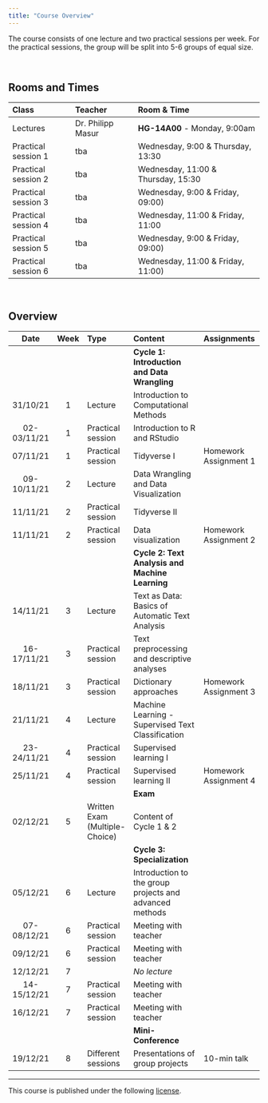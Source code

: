 ```yaml
---
title: "Course Overview"
---
```


The course consists of one lecture and two practical sessions per week. For the practical sessions, the group will be split into 5-6 groups of equal size. 

<br>

## Rooms and Times

| Class | Teacher | Room & Time |
| :---- | :---- |:--------- |
| Lectures            | Dr. Philipp Masur | **HG-14A00** - Monday, 9:00am |
| Practical session 1 | tba | Wednesday, 9:00 & Thursday, 13:30 |
| Practical session 2 | tba | Wednesday, 11:00 & Thursday, 15:30 |
| Practical session 3 | tba | Wednesday, 9:00 & Friday, 09:00) |
| Practical session 4 | tba | Wednesday, 11:00 & Friday, 11:00 |
| Practical session 5 | tba | Wednesday, 9:00 & Friday, 09:00) |
| Practical session 6 | tba | Wednesday, 11:00 & Friday, 11:00) |



<br>

## Overview

| Date | Week | Type | Content | Assignments |
|:-:|:-:|:---| :---------- |:------ | 
|  |  | | **Cycle 1: Introduction and Data Wrangling** |  |
| 31/10/21 | 1 | Lecture | Introduction to Computational Methods |  | 
| 02-03/11/21 | 1 | Practical session | Introduction to R and RStudio |  | 
| 07/11/21 | 1 | Practical session | Tidyverse I |  Homework Assignment 1 |
| 09-10/11/21 | 2 | Lecture | Data Wrangling and Data Visualization |  | 
| 11/11/21 | 2 | Practical session | Tidyverse II |  |
| 11/11/21 | 2 | Practical session | Data visualization |  Homework Assignment 2 |
|  |  | | **Cycle 2: Text Analysis and Machine Learning** |  |
| 14/11/21 | 3 | Lecture | Text as Data: Basics of Automatic Text Analysis | |
| 16-17/11/21 | 3 | Practical session | Text preprocessing and descriptive analyses |  |
| 18/11/21 | 3 | Practical session | Dictionary approaches |  Homework Assignment 3 |
| 21/11/21 | 4 | Lecture | Machine Learning - Supervised Text Classification |  | 
| 23-24/11/21 | 4 | Practical session | Supervised learning I |   |
| 25/11/21 | 4 | Practical session | Supervised learning II |  Homework Assignment 4 |
|  |  | | **Exam** |  |
| 02/12/21 | 5 | Written Exam (Multiple-Choice) | Content of Cycle 1 & 2 | |
|  |  | | **Cycle 3: Specialization** |  |
| 05/12/21 | 6 | Lecture | Introduction to the group projects and advanced methods | |
| 07-08/12/21 | 6 | Practical session | Meeting with teacher |  |
| 09/12/21 | 6 | Practical session | Meeting with teacher |  |
| 12/12/21 | 7 |   | *No lecture* | | 
| 14-15/12/21 | 7 | Practical session | Meeting with teacher |   |
| 16/12/21 | 7 | Practical session | Meeting with teacher |   |
|  |  | | **Mini-Conference** |  |
| 19/12/21 | 8 | Different sessions | Presentations of group projects  | 10-min talk |



<hr>

<p style = "margin-left: auto; margin-right: 0;">
This course is published under the following [license](https://github.com/masurp/VU_CADC/blob/main/LICENSE.md). 
</p>






